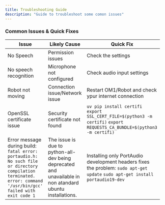```yaml
---
title: Troubleshooting Guide
description: "Guide to troubleshoot some comon issues"
---
```


### Common Issues & Quick Fixes

| Issue                   | Likely Cause                | Quick Fix                                                                 |
|-------------------------|-----------------------------|---------------------------------------------------------------------------|
| No Speech               | Permission issues           | Check the settings                                                        |
| No speech recognition   | Microphone not configured   | Check audio input settings                                                |
| Robot not moving        | Connection issue/Network issue            | Restart OM1/Robot and check ypur internet connection                                        |
| OpenSSL certificate issue | Security certificate not found | `uv pip install certifi` `export SSL_CERT_FILE=$(python3 -m certifi)` `export REQUESTS_CA_BUNDLE=$(python3 -m certifi)` |
| Error message during build: `fatal error: portaudio.h: No such file or directory compilation terminated. error: command '/usr/bin/gcc' failed with exit code 1` | The issue is due to python-all-dev being deprecated and unavailable in non atandard ubuntu installations. | Installing only PortAudio development headers fixes the problem: `sudo apt-get update` `sudo apt-get install portaudio19-dev`|